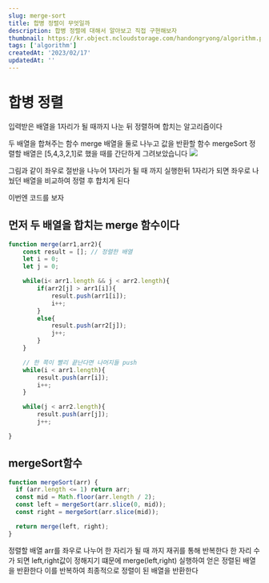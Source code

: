 ```yaml
---
slug: merge-sort
title: 합병 정렬이 무엇일까
description: 합병 정렬에 대해서 알아보고 직접 구현해보자
thumbnail: https://kr.object.ncloudstorage.com/handongryong/algorithm.png
tags: ['algorithm']
createdAt: '2023/02/17'
updatedAt: ''
---
```


# 합병 정렬

입력받은 배열을
1자리가 될 때까지 나눈 뒤 정렬하며 합치는 알고리즘이다

두 배열을 합쳐주는 함수 merge
배열을 둘로 나누고 값을 반환할 함수 mergeSort
정렬할 배열은 [5,4,3,2,1]로 했을 때를 간단하게 그려보았습니다
![](https://velog.velcdn.com/images/ryong-e/post/1c269c11-5ebc-43c6-b79a-6b21664bbb79/image.png)

그림과 같이 좌우로 절반을 나누어 1자리가 될 때 까지 실행한뒤
1자리가 되면 좌우로 나눴던 배열을 비교하여 정렬 후 합치게 된다

이번엔 코드를 보자

## 먼저 두 배열을 합치는 merge 함수이다

```js
function merge(arr1,arr2){
	const result = []; // 정렬한 배열
    let i = 0;
    let j = 0;

    while(i< arr1.length && j < arr2.length){
    	if(arr2[j] > arr1[i]){
        	result.push(arr1[i]);
          	i++;
        }
      	else{
        	result.push(arr2[j]);
          	j++;
        }
    }

  	// 한 쪽이 빨리 끝난다면 나머지들 push
  	while(i < arr1.length){
    	result.push(arr[i]);
      	i++;
    }

  	while(j < arr2.length){
    	result.push(arr[j]);
      	j++;

}

```

## mergeSort함수

```js
function mergeSort(arr) {
  if (arr.length <= 1) return arr;
  const mid = Math.floor(arr.length / 2);
  const left = mergeSort(arr.slice(0, mid));
  const right = mergeSort(arr.slice(mid));

  return merge(left, right);
}
```

정렬할 배열 arr를 좌우로 나누어 한 자리가 될 때 까지 재귀를 통해 반복한다
한 자리 수가 되면 left,right값이 정해지기 떄문에 merge(left,right) 실행하여 얻은 정렬된 배열을 반환한다
이를 반복하여 최종적으로 정렬이 된 배열을 반환한다
